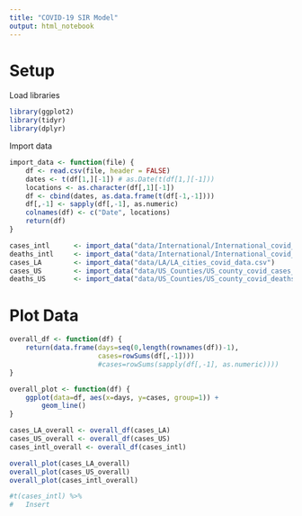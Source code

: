```yaml
---
title: "COVID-19 SIR Model"
output: html_notebook
---
```


# Setup
Load libraries
```r
library(ggplot2)
library(tidyr)
library(dplyr)
```
Import data
```r
import_data <- function(file) {
	df <- read.csv(file, header = FALSE)
	dates <- t(df[1,][-1]) # as.Date(t(df[1,][-1]))
	locations <- as.character(df[,1][-1])
	df <- cbind(dates, as.data.frame(t(df[-1,-1])))
	df[,-1] <- sapply(df[,-1], as.numeric)
	colnames(df) <- c("Date", locations)
	return(df)
}

cases_intl 		<- import_data("data/International/International_covid_cases_data.csv")
deaths_intl 	<- import_data("data/International/International_covid_deaths_data.csv")
cases_LA 		<- import_data("data/LA/LA_cities_covid_data.csv")
cases_US 		<- import_data("data/US_Counties/US_county_covid_cases_data.csv")
deaths_US 		<- import_data("data/US_Counties/US_county_covid_deaths_data.csv")
```
# Plot Data
```r
overall_df <- function(df) {
	return(data.frame(days=seq(0,length(rownames(df))-1), 
					  cases=rowSums(df[,-1])))
					  #cases=rowSums(sapply(df[,-1], as.numeric))))
}

overall_plot <- function(df) {
	ggplot(data=df, aes(x=days, y=cases, group=1)) + 
		geom_line()
}

cases_LA_overall <- overall_df(cases_LA)
cases_US_overall <- overall_df(cases_US)
cases_intl_overall <- overall_df(cases_intl)

overall_plot(cases_LA_overall)
overall_plot(cases_US_overall)
overall_plot(cases_intl_overall)
```
```r
#t(cases_intl) %>%
#	Insert
```

